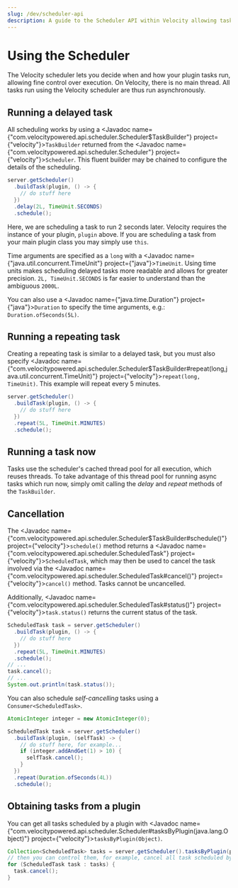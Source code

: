 ---
slug: /dev/scheduler-api
description: A guide to the Scheduler API within Velocity allowing tasks to be run.
---

# Using the Scheduler

The Velocity scheduler lets you decide when and how your plugin tasks run, allowing fine control
over execution. On Velocity, there is no main thread. All tasks run using the Velocity scheduler are
thus run asynchronously.

## Running a delayed task

All scheduling works by using a <Javadoc name={"com.velocitypowered.api.scheduler.Scheduler$TaskBuilder"} project={"velocity"}>`TaskBuilder`</Javadoc>
returned from the <Javadoc name={"com.velocitypowered.api.scheduler.Scheduler"} project={"velocity"}>`Scheduler`</Javadoc>.
This fluent builder may be chained to configure the details of the scheduling.

```java
server.getScheduler()
  .buildTask(plugin, () -> {
    // do stuff here
  })
  .delay(2L, TimeUnit.SECONDS)
  .schedule();
```

Here, we are scheduling a task to run 2 seconds later. Velocity requires the instance of your
plugin, `plugin` above. If you are scheduling a task from your main plugin class you may simply use
`this`.

Time arguments are specified as a `long` with a <Javadoc name={"java.util.concurrent.TimeUnit"} project={"java"}>`TimeUnit`</Javadoc>.
Using time units makes scheduling delayed tasks more readable and allows for greater precision.
`2L, TimeUnit.SECONDS` is far easier to understand than the ambiguous `2000L`.

You can also use a <Javadoc name={"java.time.Duration"} project={"java"}>`Duration`</Javadoc> to specify the time arguments,
e.g.: `Duration.ofSeconds(5L)`.

## Running a repeating task

Creating a repeating task is similar to a delayed task, but you must also specify
<Javadoc name={"com.velocitypowered.api.scheduler.Scheduler$TaskBuilder#repeat(long,java.util.concurrent.TimeUnit)"} project={"velocity"}>`repeat(long, TimeUnit)`</Javadoc>.
This example will repeat every 5 minutes.

```java
server.getScheduler()
  .buildTask(plugin, () -> {
    // do stuff here
  })
  .repeat(5L, TimeUnit.MINUTES)
  .schedule();
```

## Running a task now

Tasks use the scheduler's cached thread pool for all execution, which reuses threads. To take
advantage of this thread pool for running async tasks which run now, simply omit calling the _delay_
and _repeat_ methods of the `TaskBuilder`.

## Cancellation

The <Javadoc name={"com.velocitypowered.api.scheduler.Scheduler$TaskBuilder#schedule()"} project={"velocity"}>`schedule()`</Javadoc>
method returns a <Javadoc name={"com.velocitypowered.api.scheduler.ScheduledTask"} project={"velocity"}>`ScheduledTask`</Javadoc>,
which may then be used to cancel the task involved via the
<Javadoc name={"com.velocitypowered.api.scheduler.ScheduledTask#cancel()"} project={"velocity"}>`cancel()`</Javadoc> method.
Tasks cannot be uncancelled.

Additionally, <Javadoc name={"com.velocitypowered.api.scheduler.ScheduledTask#status()"} project={"velocity"}>`task.status()`</Javadoc>
returns the current status of the task.

```java
ScheduledTask task = server.getScheduler()
  .buildTask(plugin, () -> {
    // do stuff here
  })
  .repeat(5L, TimeUnit.MINUTES)
  .schedule();
// ...
task.cancel();
// ...
System.out.println(task.status());
```

You can also schedule _self-cancelling_ tasks using a `Consumer<ScheduledTask>`.

```java
AtomicInteger integer = new AtomicInteger(0);

ScheduledTask task = server.getScheduler()
  .buildTask(plugin, (selfTask) -> {
    // do stuff here, for example...
    if (integer.addAndGet(1) > 10) {
      selfTask.cancel();
    }
  })
  .repeat(Duration.ofSeconds(4L))
  .schedule();
```

## Obtaining tasks from a plugin

You can get all tasks scheduled by a plugin with
<Javadoc name={"com.velocitypowered.api.scheduler.Scheduler#tasksByPlugin(java.lang.Object)"} project={"velocity"}>`tasksByPlugin(Object)`</Javadoc>.

```java
Collection<ScheduledTask> tasks = server.getScheduler().tasksByPlugin(plugin);
// then you can control them, for example, cancel all task scheduled by a plugin
for (ScheduledTask task : tasks) {
  task.cancel();
}
```
